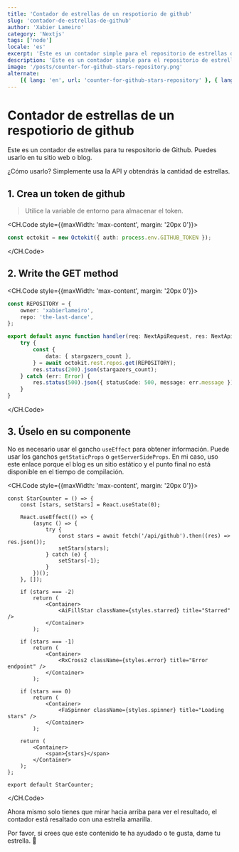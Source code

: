 ```yaml
---
title: 'Contador de estrellas de un respotiorio de github'
slug: 'contador-de-estrellas-de-github'
author: 'Xabier Lameiro'
category: 'Nextjs'
tags: ['node']
locale: 'es'
excerpt: 'Este es un contador simple para el repositorio de estrellas de github. Puedes usarlo en tu sitio web o blog. Usando Nextjs api y octokit.'
description: 'Este es un contador simple para el repositorio de estrellas de github. Puedes usarlo en tu sitio web o blog. Usando Nextjs api y octokit.'
image: '/posts/counter-for-github-stars-repository.png'
alternate:
    [{ lang: 'en', url: 'counter-for-github-stars-repository' }, { lang: 'gl', url: 'contador-de-estrelas-de-github' }]
---
```


# Contador de estrellas de un respotiorio de github

<Date date="01-11-2023" />

Este es un contador de estrellas para tu respositorio de Github. Puedes usarlo en tu sitio web o blog.

¿Cómo usarlo? Simplemente usa la API y obtendrás la cantidad de estrellas.

## 1. Crea un token de github

> Utilice la variable de entorno para almacenar el token.

<CH.Code style={{maxWidth: 'max-content', margin: '20px 0'}}>

```ts github.ts
const octokit = new Octokit({ auth: process.env.GITHUB_TOKEN });
```

</CH.Code>

## 2. Write the GET method

<CH.Code style={{maxWidth: 'max-content', margin: '20px 0'}}>

```ts github.ts
const REPOSITORY = {
    owner: 'xabierlameiro',
    repo: 'the-last-dance',
};

export default async function handler(req: NextApiRequest, res: NextApiResponse) {
    try {
        const {
            data: { stargazers_count },
        } = await octokit.rest.repos.get(REPOSITORY);
        res.status(200).json(stargazers_count);
    } catch (err: Error) {
        res.status(500).json({ statusCode: 500, message: err.message });
    }
}
```

</CH.Code>

## 3. Úselo en su componente

No es necesario usar el gancho `useEffect` para obtener información. Puede usar los ganchos `getStaticProps` o `getServerSideProps`.
En mi caso, uso este enlace porque el blog es un sitio estático y el punto final no está disponible en el tiempo de compilación.

<CH.Code style={{maxWidth: 'max-content', margin: '20px 0'}}>

```tsx StarCounter.tsx
const StarCounter = () => {
    const [stars, setStars] = React.useState(0);

    React.useEffect(() => {
        (async () => {
            try {
                const stars = await fetch('/api/github').then((res) => res.json());
                setStars(stars);
            } catch (e) {
                setStars(-1);
            }
        })();
    }, []);

    if (stars === -2)
        return (
            <Container>
                <AiFillStar className={styles.starred} title="Starred" />
            </Container>
        );

    if (stars === -1)
        return (
            <Container>
                <RxCross2 className={styles.error} title="Error endpoint" />
            </Container>
        );

    if (stars === 0)
        return (
            <Container>
                <FaSpinner className={styles.spinner} title="Loading stars" />
            </Container>
        );

    return (
        <Container>
            <span>{stars}</span>
        </Container>
    );
};

export default StarCounter;
```

</CH.Code>

Ahora mismo solo tienes que mirar hacia arriba para ver el resultado, el contador está resaltado con una estrella amarilla.

Por favor, si crees que este contenido te ha ayudado o te gusta, dame tu estrella. <span className="emoji">🤩</span>
